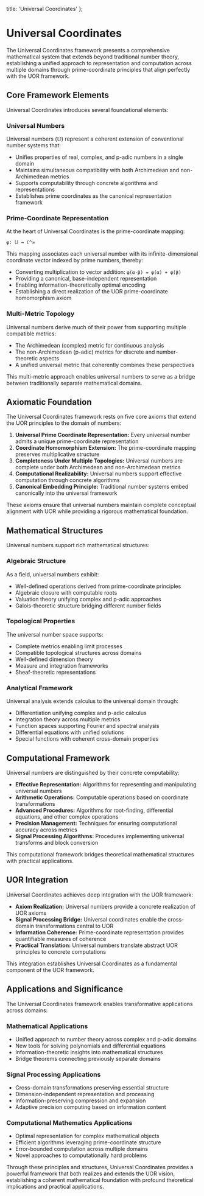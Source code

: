   title: 'Universal Coordinates'
};

# Universal Coordinates

The Universal Coordinates framework presents a comprehensive mathematical system that extends beyond traditional number theory, establishing a unified approach to representation and computation across multiple domains through prime-coordinate principles that align perfectly with the UOR framework.

## Core Framework Elements

Universal Coordinates introduces several foundational elements:

### Universal Numbers

Universal numbers (𝕌) represent a coherent extension of conventional number systems that:

- Unifies properties of real, complex, and p-adic numbers in a single domain
- Maintains simultaneous compatibility with both Archimedean and non-Archimedean metrics
- Supports computability through concrete algorithms and representations
- Establishes prime coordinates as the canonical representation framework

### Prime-Coordinate Representation

At the heart of Universal Coordinates is the prime-coordinate mapping:

`φ: 𝕌 → ℂ^∞`

This mapping associates each universal number with its infinite-dimensional coordinate vector indexed by prime numbers, thereby:

- Converting multiplication to vector addition: `φ(α·β) = φ(α) + φ(β)`
- Providing a canonical, base-independent representation
- Enabling information-theoretically optimal encoding
- Establishing a direct realization of the UOR prime-coordinate homomorphism axiom

### Multi-Metric Topology

Universal numbers derive much of their power from supporting multiple compatible metrics:

- The Archimedean (complex) metric for continuous analysis
- The non-Archimedean (p-adic) metrics for discrete and number-theoretic aspects
- A unified universal metric that coherently combines these perspectives

This multi-metric approach enables universal numbers to serve as a bridge between traditionally separate mathematical domains.

## Axiomatic Foundation

The Universal Coordinates framework rests on five core axioms that extend the UOR principles to the domain of numbers:

1. **Universal Prime Coordinate Representation:** Every universal number admits a unique prime-coordinate representation
2. **Coordinate Homomorphism Extension:** The prime-coordinate mapping preserves multiplicative structure
3. **Completeness Under Multiple Topologies:** Universal numbers are complete under both Archimedean and non-Archimedean metrics
4. **Computational Realizability:** Universal numbers support effective computation through concrete algorithms
5. **Canonical Embedding Principle:** Traditional number systems embed canonically into the universal framework

These axioms ensure that universal numbers maintain complete conceptual alignment with UOR while providing a rigorous mathematical foundation.

## Mathematical Structures

Universal numbers support rich mathematical structures:

### Algebraic Structure

As a field, universal numbers exhibit:
- Well-defined operations derived from prime-coordinate principles
- Algebraic closure with computable roots
- Valuation theory unifying complex and p-adic approaches
- Galois-theoretic structure bridging different number fields

### Topological Properties

The universal number space supports:
- Complete metrics enabling limit processes
- Compatible topological structures across domains
- Well-defined dimension theory
- Measure and integration frameworks
- Sheaf-theoretic representations

### Analytical Framework

Universal analysis extends calculus to the universal domain through:
- Differentiation unifying complex and p-adic calculus
- Integration theory across multiple metrics
- Function spaces supporting Fourier and spectral analysis
- Differential equations with unified solutions
- Special functions with coherent cross-domain properties

## Computational Framework

Universal numbers are distinguished by their concrete computability:

- **Effective Representation:** Algorithms for representing and manipulating universal numbers
- **Arithmetic Operations:** Computable operations based on coordinate transformations
- **Advanced Procedures:** Algorithms for root-finding, differential equations, and other complex operations
- **Precision Management:** Techniques for ensuring computational accuracy across metrics
- **Signal Processing Algorithms:** Procedures implementing universal transforms and block conversion

This computational framework bridges theoretical mathematical structures with practical applications.

## UOR Integration

Universal Coordinates achieves deep integration with the UOR framework:

- **Axiom Realization:** Universal numbers provide a concrete realization of UOR axioms
- **Signal Processing Bridge:** Universal coordinates enable the cross-domain transformations central to UOR
- **Information Coherence:** Prime-coordinate representation provides quantifiable measures of coherence
- **Practical Translation:** Universal numbers translate abstract UOR principles to concrete computations

This integration establishes Universal Coordinates as a fundamental component of the UOR framework.

## Applications and Significance

The Universal Coordinates framework enables transformative applications across domains:

### Mathematical Applications

- Unified approach to number theory across complex and p-adic domains
- New tools for solving polynomials and differential equations
- Information-theoretic insights into mathematical structures
- Bridge theorems connecting previously separate domains

### Signal Processing Applications

- Cross-domain transformations preserving essential structure
- Dimension-independent representation and processing
- Information-preserving compression and expansion
- Adaptive precision computing based on information content

### Computational Mathematics Applications

- Optimal representation for complex mathematical objects
- Efficient algorithms leveraging prime-coordinate structure
- Error-bounded computation across multiple domains
- Novel approaches to computationally hard problems

Through these principles and structures, Universal Coordinates provides a powerful framework that both realizes and extends the UOR vision, establishing a coherent mathematical foundation with profound theoretical implications and practical applications.